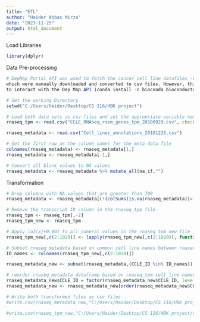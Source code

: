 ---
title: "ETL"
author: "Haider Abbas Mirza"
date: "2023-11-25"
output: html_document
---

Load Libraries
```{r}
library(dplyr)
```
Data Pre-processing
```{r}
# DepMap Portal API was used to fetch the cancer cell line datafiles -CCLE_RNAseq_rsem_genes_tpm_20180929.txt.gz and Cell_lines_annotations_20181226.txt 
which were manually downloaded and converted to csv files. However, this process can also be done by setting a conda environment 
to interact with the Dep Map API (conda install -c bioconda bioconductor-depmap) to extract the files

# Set the working Directory
setwd("C:/Users/Haider/Desktop/CS 116/HBK project")

# Load both data sets as csv files and set the appropriate variable names
rnaseq_tpm <- read.csv("CCLE_RNAseq_rsem_genes_tpm_20180929.csv", check.names = FALSE)

rnaseq_metadata <- read.csv("Cell_lines_annotations_20181226.csv")

# Set the first row as the column names for the meta data file
colnames(rnaseq_metadata) <- rnaseq_metadata[1,]
rnaseq_metadata <- rnaseq_metadata[-1,]

# Convert all blank values to NA values
rnaseq_metadata <- rnaseq_metadata %>% mutate_all(na_if,"")

```

Transformation
```{r}
# Drop columns with NA values that are greater than 700
rnaseq_metadata <- rnaseq_metadata[(!(colSums(is.na(rnaseq_metadata))>700))]

# Remove the transcript ID column in the rnaseq_tpm file
rnaseq_tpm <- rnaseq_tpm[,-2]
rnaseq_tpm_new <- rnaseq_tpm

# Apply lo2(x)+0.001 to all numeral values in the rnaseq_tpm_new file
rnaseq_tpm_new[,c(2:1020)] <- lapply(rnaseq_tpm_new[,c(2:1020)], function(x) log2(x)+0.001)

# Subset rnaseq_metadata based on common cell line names between rnaseq_metadata and rnaseq_tpm
ID_names <- colnames(rnaseq_tpm_new[,c(2:1020)])

rnaseq_metadata_new <- subset(rnaseq_metadata,(CCLE_ID %in% ID_names))

# reorder rnaseq_metadata dataframe based on rnaseq_tpm cell line names
rnaseq_metadata_new$CCLE_ID = factor(rnaseq_metadata_new$CCLE_ID, levels = ID_names)
rnaseq_metadata_new <- rnaseq_metadata_new[order(rnaseq_metadata_new$CCLE_ID), ]

# Write both transformed files as csv files
#write.csv(rnaseq_metadata_new,"C:/Users/Haider/Desktop/CS 116/HBK project/rnaseq_metadata_new.csv")

#write.csv(rnaseq_tpm_new,"C:/Users/Haider/Desktop/CS 116/HBK project/rnaseq_tpm_new.csv")

```


